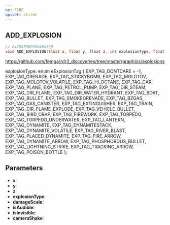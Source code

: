 ```yaml
---
ns: FIRE
apiset: client
---
```

## ADD_EXPLOSION

```c
// 0x7D6F58F69DA92530
void ADD_EXPLOSION(float x, float y, float z, int explosionType, float damageScale, BOOL isAudible, BOOL isInvisible, float cameraShake);
```

https://github.com/femga/rdr3_discoveries/tree/master/graphics/explosions

explosionType:
enum eExplosionTag
{
	EXP_TAG_DONTCARE = -1,
	EXP_TAG_GRENADE,
	EXP_TAG_STICKYBOMB,
	EXP_TAG_MOLOTOV,
	EXP_TAG_MOLOTOV_VOLATILE,
	EXP_TAG_HI_OCTANE,
	EXP_TAG_CAR,
	EXP_TAG_PLANE,
	EXP_TAG_PETROL_PUMP,
	EXP_TAG_DIR_STEAM,
	EXP_TAG_DIR_FLAME,
	EXP_TAG_DIR_WATER_HYDRANT,
	EXP_TAG_BOAT,
	EXP_TAG_BULLET,
	EXP_TAG_SMOKEGRENADE,
	EXP_TAG_BZGAS,
	EXP_TAG_GAS_CANISTER,
	EXP_TAG_EXTINGUISHER,
	EXP_TAG_TRAIN,
	EXP_TAG_DIR_FLAME_EXPLODE,
	EXP_TAG_VEHICLE_BULLET,
	EXP_TAG_BIRD_CRAP,
	EXP_TAG_FIREWORK,
	EXP_TAG_TORPEDO,
	EXP_TAG_TORPEDO_UNDERWATER,
	EXP_TAG_LANTERN,
	EXP_TAG_DYNAMITE,
	EXP_TAG_DYNAMITESTACK,
	EXP_TAG_DYNAMITE_VOLATILE,
	EXP_TAG_RIVER_BLAST,
	EXP_TAG_PLACED_DYNAMITE,
	EXP_TAG_FIRE_ARROW,
	EXP_TAG_DYNAMITE_ARROW,
	EXP_TAG_PHOSPHOROUS_BULLET,
	EXP_TAG_LIGHTNING_STRIKE,
	EXP_TAG_TRACKING_ARROW,
	EXP_TAG_POISON_BOTTLE
};

## Parameters
* **x**:
* **y**:
* **z**:
* **explosionType**:
* **damageScale**:
* **isAudible**:
* **isInvisible**:
* **cameraShake**:
